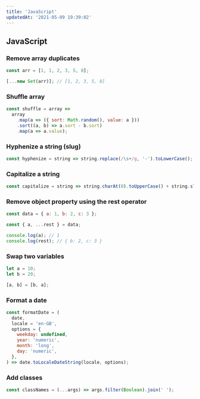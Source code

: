 ```yaml
---
title: 'JavaScript'
updatedAt: '2021-05-09 19:39:02'
---
```


## JavaScript

### Remove array duplicates

```javascript
const arr = [1, 1, 2, 3, 5, 8];

[...new Set(arr)]; // [1, 2, 3, 5, 8]
```

### Shuffle array

```javascript
const shuffle = array =>
  array
    .map(a => ({ sort: Math.random(), value: a }))
    .sort((a, b) => a.sort - b.sort)
    .map(a => a.value);
```

### Hyphenize a string (slug)

```javascript
const hyphenize = string => string.replace(/\s+/g, '-').toLowerCase();
```

### Capitalize a string

```javascript
const capitalize = string => string.charAt(0).toUpperCase() + string.slice(1);
```

### Remove object property using the rest operator

```javascript
const data = { a: 1, b: 2, c: 3 };

const { a, ...rest } = data;

console.log(a); // 1
console.log(rest); // { b: 2, c: 3 }
```

### Swap two variables

```javascript
let a = 10;
let b = 20;

[a, b] = [b, a];
```

### Format a date

```javascript
const formatDate = (
  date,
  locale = 'en-GB',
  options = {
    weekday: undefined,
    year: 'numeric',
    month: 'long',
    day: 'numeric',
  },
) => date.toLocaleDateString(locale, options);
```

### Add classes

```javascript
const classNames = (...args) => args.filter(Boolean).join(' ');
```
